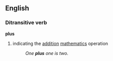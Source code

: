 ==English==

===Ditransitive verb===
'''plus'''
#indicating the [[addition]] [[mathematics]] operation
#:''One '''plus''' one is two.''